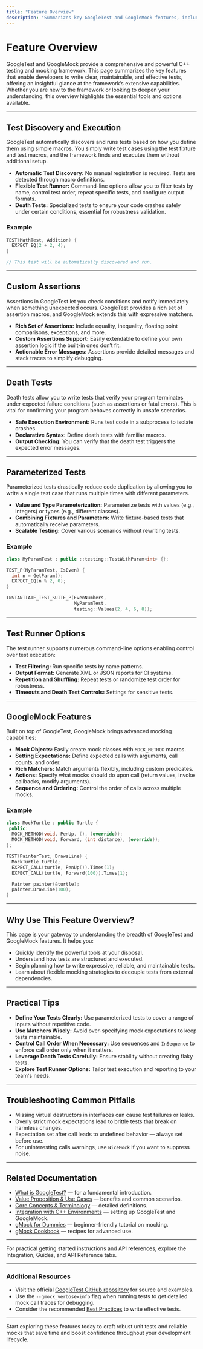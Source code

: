 ```yaml
---
title: "Feature Overview"
description: "Summarizes key GoogleTest and GoogleMock features, including test discovery, custom assertions, death tests, parameterization, and test runner options. Gives new users a sense of the framework's breadth."
---
```


# Feature Overview

GoogleTest and GoogleMock provide a comprehensive and powerful C++ testing and mocking framework. This page summarizes the key features that enable developers to write clear, maintainable, and effective tests, offering an insightful glance at the framework’s extensive capabilities. Whether you are new to the framework or looking to deepen your understanding, this overview highlights the essential tools and options available.

---

## Test Discovery and Execution

GoogleTest automatically discovers and runs tests based on how you define them using simple macros. You simply write test cases using the test fixture and test macros, and the framework finds and executes them without additional setup.

- **Automatic Test Discovery:** No manual registration is required. Tests are detected through macro definitions.
- **Flexible Test Runner:** Command-line options allow you to filter tests by name, control test order, repeat specific tests, and configure output formats.
- **Death Tests:** Specialized tests to ensure your code crashes safely under certain conditions, essential for robustness validation.

### Example

```cpp
TEST(MathTest, Addition) {
  EXPECT_EQ(2 + 2, 4);
}

// This test will be automatically discovered and run.
```

---

## Custom Assertions

Assertions in GoogleTest let you check conditions and notify immediately when something unexpected occurs. GoogleTest provides a rich set of assertion macros, and GoogleMock extends this with expressive matchers.

- **Rich Set of Assertions:** Include equality, inequality, floating point comparisons, exceptions, and more.
- **Custom Assertions Support:** Easily extendable to define your own assertion logic if the built-in ones don’t fit.
- **Actionable Error Messages:** Assertions provide detailed messages and stack traces to simplify debugging.

---

## Death Tests

Death tests allow you to write tests that verify your program terminates under expected failure conditions (such as assertions or fatal errors). This is vital for confirming your program behaves correctly in unsafe scenarios.

- **Safe Execution Environment:** Runs test code in a subprocess to isolate crashes.
- **Declarative Syntax:** Define death tests with familiar macros.
- **Output Checking:** You can verify that the death test triggers the expected error messages.

---

## Parameterized Tests

Parameterized tests drastically reduce code duplication by allowing you to write a single test case that runs multiple times with different parameters.

- **Value and Type Parameterization:** Parameterize tests with values (e.g., integers) or types (e.g., different classes).
- **Combining Fixtures and Parameters:** Write fixture-based tests that automatically receive parameters.
- **Scalable Testing:** Cover various scenarios without rewriting tests.

### Example

```cpp
class MyParamTest : public ::testing::TestWithParam<int> {};

TEST_P(MyParamTest, IsEven) {
  int n = GetParam();
  EXPECT_EQ(n % 2, 0);
}

INSTANTIATE_TEST_SUITE_P(EvenNumbers,
                         MyParamTest,
                         testing::Values(2, 4, 6, 8));
```

---

## Test Runner Options

The test runner supports numerous command-line options enabling control over test execution:

- **Test Filtering:** Run specific tests by name patterns.
- **Output Format:** Generate XML or JSON reports for CI systems.
- **Repetition and Shuffling:** Repeat tests or randomize test order for robustness.
- **Timeouts and Death Test Controls:** Settings for sensitive tests.

---

## GoogleMock Features

Built on top of GoogleTest, GoogleMock brings advanced mocking capabilities:

- **Mock Objects:** Easily create mock classes with `MOCK_METHOD` macros.
- **Setting Expectations:** Define expected calls with arguments, call counts, and order.
- **Rich Matchers:** Match arguments flexibly, including custom predicates.
- **Actions:** Specify what mocks should do upon call (return values, invoke callbacks, modify arguments).
- **Sequence and Ordering:** Control the order of calls across multiple mocks.

### Example

```cpp
class MockTurtle : public Turtle {
 public:
  MOCK_METHOD(void, PenUp, (), (override));
  MOCK_METHOD(void, Forward, (int distance), (override));
};

TEST(PainterTest, DrawsLine) {
  MockTurtle turtle;
  EXPECT_CALL(turtle, PenUp()).Times(1);
  EXPECT_CALL(turtle, Forward(100)).Times(1);

  Painter painter(&turtle);
  painter.DrawLine(100);
}
```

---

## Why Use This Feature Overview?

This page is your gateway to understanding the breadth of GoogleTest and GoogleMock features. It helps you:

- Quickly identify the powerful tools at your disposal.
- Understand how tests are structured and executed.
- Begin planning how to write expressive, reliable, and maintainable tests.
- Learn about flexible mocking strategies to decouple tests from external dependencies.

---

## Practical Tips

- **Define Your Tests Clearly:** Use parameterized tests to cover a range of inputs without repetitive code.
- **Use Matchers Wisely:** Avoid over-specifying mock expectations to keep tests maintainable.
- **Control Call Order When Necessary:** Use sequences and `InSequence` to enforce call order only when it matters.
- **Leverage Death Tests Carefully:** Ensure stability without creating flaky tests.
- **Explore Test Runner Options:** Tailor test execution and reporting to your team's needs.

---

## Troubleshooting Common Pitfalls

- Missing virtual destructors in interfaces can cause test failures or leaks.
- Overly strict mock expectations lead to brittle tests that break on harmless changes.
- Expectation set after call leads to undefined behavior — always set before use.
- For uninteresting calls warnings, use `NiceMock` if you want to suppress noise.

---

## Related Documentation

- [What is GoogleTest?](/overview/intro-and-value/what-is-googletest) — for a fundamental introduction.
- [Value Proposition & Use Cases](/overview/intro-and-value/value-proposition-usecases) — benefits and common scenarios.
- [Core Concepts & Terminology](/overview/core-architecture-concepts/core-concepts-terminology) — detailed definitions.
- [Integration with C++ Environments](/overview/integration-getting-started/integration-with-environments) — setting up GoogleTest and GoogleMock.
- [gMock for Dummies](https://google.github.io/googletest/gmock_for_dummies.html) — beginner-friendly tutorial on mocking.
- [gMock Cookbook](https://google.github.io/googletest/gmock_cook_book.html) — recipes for advanced use.

---

For practical getting started instructions and API references, explore the Integration, Guides, and API Reference tabs.

---

### Additional Resources

- Visit the official [GoogleTest GitHub repository](https://github.com/google/googletest) for source and examples.
- Use the `--gmock_verbose=info` flag when running tests to get detailed mock call traces for debugging.
- Consider the recommended [Best Practices](https://google.github.io/googletest/best_practices.html) to write effective tests.

---

Start exploring these features today to craft robust unit tests and reliable mocks that save time and boost confidence throughout your development lifecycle.